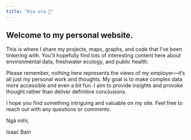 ```yaml
---
title: "Kia ora 👋"
---
```


## Welcome to my personal website. 

This is where I share my projects, maps, graphs, and code that I’ve been tinkering with. You'll hopefully find lots of interesting content here about environmental data, freshwater ecology, and public health.

Please remember, nothing here represents the views of my employer—it's all just my personal work and thoughts. My goal is to make complex data more accessible and even a bit fun. I aim to provide insights and provoke thought rather than deliver definitive conclusions.

I hope you find something intriguing and valuable on my site. Feel free to reach out with any questions or comments.

Ngā mihi,

Isaac Bain
